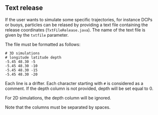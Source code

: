 ## Text release

If the user wants to simulate some specific trajectories, for instance DCPs or buoys, particles can be relased
by providing a text file containing the release coordinates (`TxtFileRelease.java`). The name of the text file is
given by the `txtfile` parameter.

The file must be formatted as follows:

```
# 3D simulations
# longitude latitude depth
-5.45 48.30 -5
-5.45 48.30 -10
-5.45 48.30 -15
-5.45 48.30 -20
```

Each line is a drifter. Each character starting with `#` is considered as a comment.
If the depth column is not provided, depth will be set equal to 0.

For 2D simulations, the depth column will be ignored.

:::{.callout-caution}
Note that the columns must be separated by spaces.
:::
